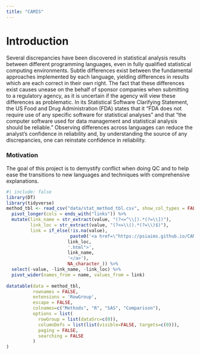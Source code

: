 ```yaml
---
title: "CAMIS"
---
```


# Introduction

Several discrepancies have been discovered in statistical analysis results between different programming languages, even in fully qualified statistical computing environments. Subtle differences exist between the fundamental approaches implemented by each language, yielding differences in results which are each correct in their own right. The fact that these differences exist causes unease on the behalf of sponsor companies when submitting to a regulatory agency, as it is uncertain if the agency will view these differences as problematic. In its Statistical Software Clarifying Statement, the US Food and Drug Administration (FDA) states that it "FDA does not require use of any specific software for statistical analyses" and that "the computer software used for data management and statistical analysis should be reliable." Observing differences across languages can reduce the analyst's confidence in reliability and, by understanding the source of any discrepancies, one can reinstate confidence in reliability.

### Motivation

The goal of this project is to demystify conflict when doing QC and to help ease the transitions to new languages and techniques with comprehensive explanations.


```r
#| include: false
library(DT)
library(tidyverse)
method_tbl <- read_csv("data/stat_method_tbl.csv", show_col_types = FALSE) %>% 
  pivot_longer(cols = ends_with("links")) %>% 
  mutate(link_name = str_extract(value, "(?<=^\\[).*(?=\\])"),
         link_loc = str_extract(value, "(?<=\\().*(?=\\)$)"),
         link = if_else(!is.na(value), 
                        paste0('<a href=\"https://psiaims.github.io/CAMIS/',
                       link_loc,
                       '.html">',
                       link_name, 
                       '</a>'), 
                       NA_character_)) %>% 
  select(-value, -link_name, -link_loc) %>% 
  pivot_wider(names_from = name, values_from = link)
  
datatable(data = method_tbl, 
          rownames = FALSE, 
          extensions = 'RowGroup', 
          escape = FALSE,
          colnames=c("Methods", "R", "SAS", "Comparison"),
          options = list(
            rowGroup = list(dataSrc=c(0)),
            columnDefs = list(list(visible=FALSE, targets=c(0))),
            paging = FALSE,
            searching = FALSE
          )
)
```




